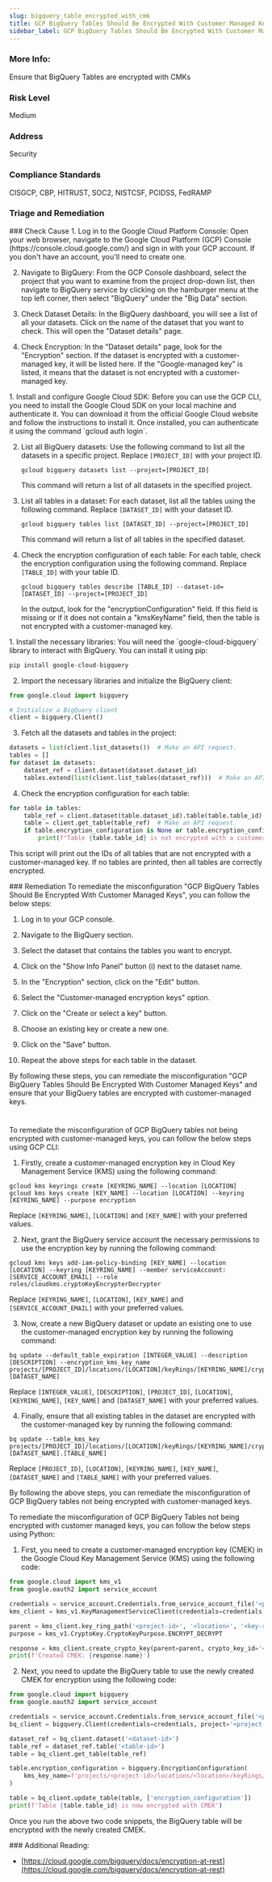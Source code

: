 ```yaml
---
slug: bigquery_table_encrypted_with_cmk
title: GCP BigQuery Tables Should Be Encrypted With Customer Managed Keys
sidebar_label: GCP BigQuery Tables Should Be Encrypted With Customer Managed Keys
---
```


### More Info:

Ensure that BigQuery Tables are encrypted with CMKs

### Risk Level

Medium

### Address

Security

### Compliance Standards

CISGCP, CBP, HITRUST, SOC2, NISTCSF, PCIDSS, FedRAMP


### Triage and Remediation
<Tabs>

<Tab title='Cause'>
### Check Cause
<AccordionGroup>
<Accordion title='Using Console' defaultOpen='true'>
1. Log in to the Google Cloud Platform Console: Open your web browser, navigate to the Google Cloud Platform (GCP) Console (https://console.cloud.google.com/) and sign in with your GCP account. If you don't have an account, you'll need to create one.

2. Navigate to BigQuery: From the GCP Console dashboard, select the project that you want to examine from the project drop-down list, then navigate to BigQuery service by clicking on the hamburger menu at the top left corner, then select "BigQuery" under the "Big Data" section.

3. Check Dataset Details: In the BigQuery dashboard, you will see a list of all your datasets. Click on the name of the dataset that you want to check. This will open the "Dataset details" page. 

4. Check Encryption: In the "Dataset details" page, look for the "Encryption" section. If the dataset is encrypted with a customer-managed key, it will be listed here. If the "Google-managed key" is listed, it means that the dataset is not encrypted with a customer-managed key.
</Accordion>

<Accordion title='Using CLI'>
1. Install and configure Google Cloud SDK: Before you can use the GCP CLI, you need to install the Google Cloud SDK on your local machine and authenticate it. You can download it from the official Google Cloud website and follow the instructions to install it. Once installed, you can authenticate it using the command `gcloud auth login`.

2. List all BigQuery datasets: Use the following command to list all the datasets in a specific project. Replace `[PROJECT_ID]` with your project ID.
   ```
   gcloud bigquery datasets list --project=[PROJECT_ID]
   ```
   This command will return a list of all datasets in the specified project.

3. List all tables in a dataset: For each dataset, list all the tables using the following command. Replace `[DATASET_ID]` with your dataset ID.
   ```
   gcloud bigquery tables list [DATASET_ID] --project=[PROJECT_ID]
   ```
   This command will return a list of all tables in the specified dataset.

4. Check the encryption configuration of each table: For each table, check the encryption configuration using the following command. Replace `[TABLE_ID]` with your table ID.
   ```
   gcloud bigquery tables describe [TABLE_ID] --dataset-id=[DATASET_ID] --project=[PROJECT_ID]
   ```
   In the output, look for the "encryptionConfiguration" field. If this field is missing or if it does not contain a "kmsKeyName" field, then the table is not encrypted with a customer-managed key.
</Accordion>

<Accordion title='Using Python'>
1. Install the necessary libraries: You will need the `google-cloud-bigquery` library to interact with BigQuery. You can install it using pip:

```python
pip install google-cloud-bigquery
```

2. Import the necessary libraries and initialize the BigQuery client:

```python
from google.cloud import bigquery

# Initialize a BigQuery client
client = bigquery.Client()
```

3. Fetch all the datasets and tables in the project:

```python
datasets = list(client.list_datasets())  # Make an API request.
tables = []
for dataset in datasets:
    dataset_ref = client.dataset(dataset.dataset_id)
    tables.extend(list(client.list_tables(dataset_ref)))  # Make an API request.
```

4. Check the encryption configuration for each table:

```python
for table in tables:
    table_ref = client.dataset(table.dataset_id).table(table.table_id)
    table = client.get_table(table_ref)  # Make an API request.
    if table.encryption_configuration is None or table.encryption_configuration.kms_key_name is None:
        print(f"Table {table.table_id} is not encrypted with a customer-managed key.")
```

This script will print out the IDs of all tables that are not encrypted with a customer-managed key. If no tables are printed, then all tables are correctly encrypted.
</Accordion>

</AccordionGroup>
</Tab>

<Tab title='Remediation'>
### Remediation

<AccordionGroup>
<Accordion title='Using Console' defaultOpen='true'>
To remediate the misconfiguration "GCP BigQuery Tables Should Be Encrypted With Customer Managed Keys", you can follow the below steps:

1. Log in to your GCP console.

2. Navigate to the BigQuery section.

3. Select the dataset that contains the tables you want to encrypt.

4. Click on the "Show Info Panel" button (i) next to the dataset name.

5. In the "Encryption" section, click on the "Edit" button.

6. Select the "Customer-managed encryption keys" option.

7. Click on the "Create or select a key" button.

8. Choose an existing key or create a new one.

9. Click on the "Save" button.

10. Repeat the above steps for each table in the dataset.

By following these steps, you can remediate the misconfiguration "GCP BigQuery Tables Should Be Encrypted With Customer Managed Keys" and ensure that your BigQuery tables are encrypted with customer-managed keys.

#
</Accordion>

<Accordion title='Using CLI'>
To remediate the misconfiguration of GCP BigQuery tables not being encrypted with customer-managed keys, you can follow the below steps using GCP CLI:

1. Firstly, create a customer-managed encryption key in Cloud Key Management Service (KMS) using the following command:

```
gcloud kms keyrings create [KEYRING_NAME] --location [LOCATION]
gcloud kms keys create [KEY_NAME] --location [LOCATION] --keyring [KEYRING_NAME] --purpose encryption
```

Replace `[KEYRING_NAME]`, `[LOCATION]` and `[KEY_NAME]` with your preferred values.

2. Next, grant the BigQuery service account the necessary permissions to use the encryption key by running the following command:

```
gcloud kms keys add-iam-policy-binding [KEY_NAME] --location [LOCATION] --keyring [KEYRING_NAME] --member serviceAccount:[SERVICE_ACCOUNT_EMAIL] --role roles/cloudkms.cryptoKeyEncrypterDecrypter
```

Replace `[KEYRING_NAME]`, `[LOCATION]`, `[KEY_NAME]` and `[SERVICE_ACCOUNT_EMAIL]` with your preferred values.

3. Now, create a new BigQuery dataset or update an existing one to use the customer-managed encryption key by running the following command:

```
bq update --default_table_expiration [INTEGER_VALUE] --description [DESCRIPTION] --encryption_kms_key_name projects/[PROJECT_ID]/locations/[LOCATION]/keyRings/[KEYRING_NAME]/cryptoKeys/[KEY_NAME] [DATASET_NAME]
```

Replace `[INTEGER_VALUE]`, `[DESCRIPTION]`, `[PROJECT_ID]`, `[LOCATION]`, `[KEYRING_NAME]`, `[KEY_NAME]` and `[DATASET_NAME]` with your preferred values.

4. Finally, ensure that all existing tables in the dataset are encrypted with the customer-managed key by running the following command:

```
bq update --table_kms_key projects/[PROJECT_ID]/locations/[LOCATION]/keyRings/[KEYRING_NAME]/cryptoKeys/[KEY_NAME] [DATASET_NAME].[TABLE_NAME]
```

Replace `[PROJECT_ID]`, `[LOCATION]`, `[KEYRING_NAME]`, `[KEY_NAME]`, `[DATASET_NAME]` and `[TABLE_NAME]` with your preferred values.

By following the above steps, you can remediate the misconfiguration of GCP BigQuery tables not being encrypted with customer-managed keys.
</Accordion>

<Accordion title='Using Python'>
To remediate the misconfiguration of GCP BigQuery Tables not being encrypted with customer managed keys, you can follow the below steps using Python:

1. First, you need to create a customer-managed encryption key (CMEK) in the Google Cloud Key Management Service (KMS) using the following code:

```python
from google.cloud import kms_v1
from google.oauth2 import service_account

credentials = service_account.Credentials.from_service_account_file('<path-to-service-account-key-file>')
kms_client = kms_v1.KeyManagementServiceClient(credentials=credentials)

parent = kms_client.key_ring_path('<project-id>', '<location>', '<key-ring>')
purpose = kms_v1.CryptoKey.CryptoKeyPurpose.ENCRYPT_DECRYPT

response = kms_client.create_crypto_key(parent=parent, crypto_key_id='<key-id>', crypto_key={'purpose': purpose})
print(f'Created CMEK: {response.name}')
```

2. Next, you need to update the BigQuery table to use the newly created CMEK for encryption using the following code:

```python
from google.cloud import bigquery
from google.oauth2 import service_account

credentials = service_account.Credentials.from_service_account_file('<path-to-service-account-key-file>')
bq_client = bigquery.Client(credentials=credentials, project='<project-id>')

dataset_ref = bq_client.dataset('<dataset-id>')
table_ref = dataset_ref.table('<table-id>')
table = bq_client.get_table(table_ref)

table.encryption_configuration = bigquery.EncryptionConfiguration(
    kms_key_name=f'projects/<project-id>/locations/<location>/keyRings/<key-ring>/cryptoKeys/<key-id>'
)

table = bq_client.update_table(table, ['encryption_configuration'])
print(f'Table {table.table_id} is now encrypted with CMEK')
```

Once you run the above two code snippets, the BigQuery table will be encrypted with the newly created CMEK.
</Accordion>

</AccordionGroup>
</Tab>
</Tabs>
### Additional Reading:

- [https://cloud.google.com/bigquery/docs/encryption-at-rest](https://cloud.google.com/bigquery/docs/encryption-at-rest) 

